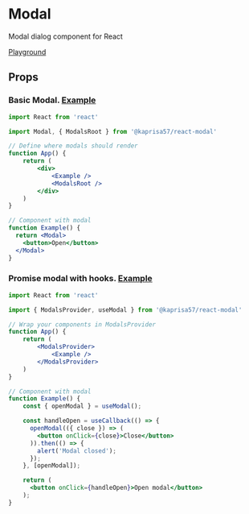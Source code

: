 


<Meta title="MDX/Modal" component={Modal} />

# Modal

Modal dialog component for React

[Playground](/Modal?path=/story/modal--playground)

## Props

<Props of={Modal} />

### Basic Modal. [Example](/Modal?path=/story/modal--basic-modal)

```jsx
import React from 'react'

import Modal, { ModalsRoot } from '@kaprisa57/react-modal'

// Define where modals should render
function App() {
    return (
        <div>
            <Example />
            <ModalsRoot />
        </div>
    )
}

// Component with modal
function Example() {
  return <Modal>
    <button>Open</button>
  </Modal>
}
```

### Promise modal with hooks. [Example](/Modal?path=/story/modal--use-modal-hook)

```jsx
import React from 'react'

import { ModalsProvider, useModal } from '@kaprisa57/react-modal'

// Wrap your components in ModalsProvider
function App() {
    return (
        <ModalsProvider>
            <Example />
        </ModalsProvider>
    )
}

// Component with modal
function Example() {
    const { openModal } = useModal();

    const handleOpen = useCallback(() => {
      openModal(({ close }) => (
        <button onClick={close}>Close</button>
      )).then(() => {
        alert('Modal closed');
      });
    }, [openModal]);

    return (
      <button onClick={handleOpen}>Open modal</button>
    );
}
```